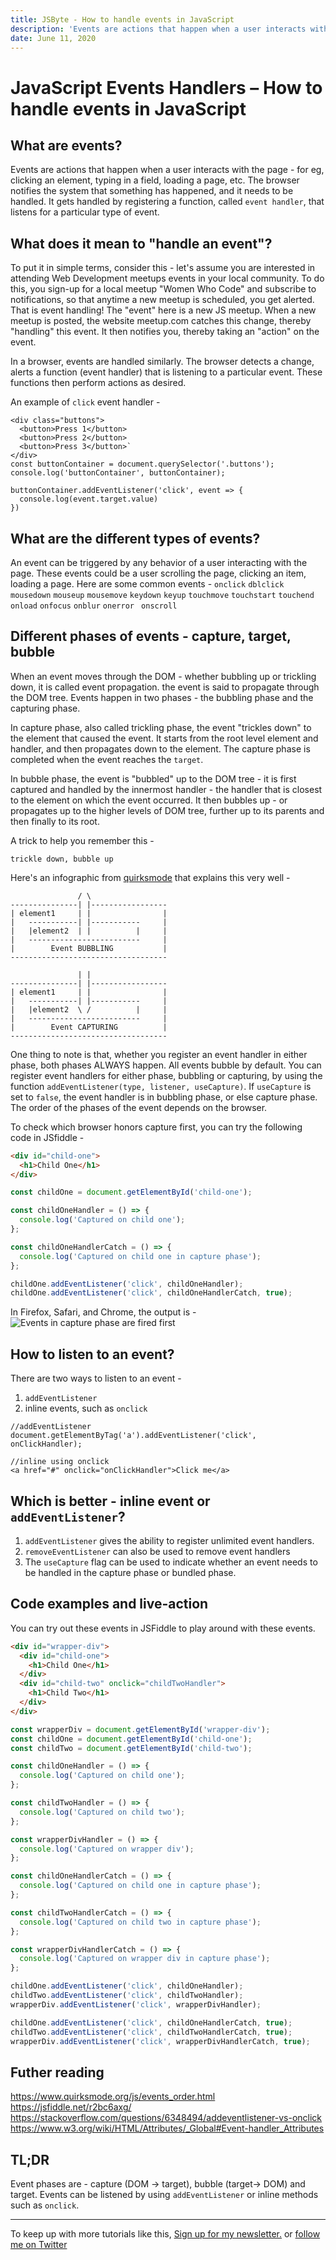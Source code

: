 ```yaml
---
title: JSByte - How to handle events in JavaScript
description: 'Events are actions that happen when a user interacts with the page. The browser notifies the system that something has happened, and it needs to be handled. It gets handled by registering a function, called `event handler`, that listens for a particular type of event.'
date: June 11, 2020
---
```


# JavaScript Events Handlers – How to handle events in JavaScript

## What are events?

Events are actions that happen when a user interacts with the page - for eg, clicking an element, typing in a field, loading a page, etc. The browser notifies the system that something has happened, and it needs to be handled. It gets handled by registering a function, called `event handler`, that listens for a particular type of event.

## What does it mean to "handle an event"?

To put it in simple terms, consider this - let's assume you are interested in attending Web Development meetups events in your local community. To do this, you sign-up for a local meetup "Women Who Code" and subscribe to notifications, so that anytime a new meetup is scheduled, you get alerted. That is event handling! The "event" here is a new JS meetup. When a new meetup is posted, the website meetup.com catches this change, thereby "handling" this event. It then notifies you, thereby taking an "action" on the event.

In a browser, events are handled similarly. The browser detects a change, alerts a function (event handler) that is listening to a particular event. These functions then perform actions as desired.

An example of `click` event handler -

```
<div class="buttons">
  <button>Press 1</button>
  <button>Press 2</button>
  <button>Press 3</button>`
</div>
const buttonContainer = document.querySelector('.buttons');
console.log('buttonContainer', buttonContainer);

buttonContainer.addEventListener('click', event => {
  console.log(event.target.value)
})

```

## What are the different types of events?

An event can be triggered by any behavior of a user interacting with the page. These events could be a user scrolling the page, clicking an item, loading a page. Here are some common events - `onclick` `dblclick` `mousedown` `mouseup` `mousemove` `keydown` `keyup` `touchmove` `touchstart` `touchend` `onload` `onfocus` `onblur` `onerror ` `onscroll`

## Different phases of events - capture, target, bubble

When an event moves through the DOM - whether bubbling up or trickling down, it is called event propagation. the event is said to propagate through the DOM tree. Events happen in two phases - the bubbling phase and the capturing phase.

In capture phase, also called trickling phase, the event "trickles down" to the element that caused the event. It starts from the root level element and handler, and then propagates down to the element. The capture phase is completed when the event reaches the `target`.

In bubble phase, the event is "bubbled" up to the DOM tree - it is first captured and handled by the innermost handler - the handler that is closest to the element on which the event occurred. It then bubbles up - or propagates up to the higher levels of DOM tree, further up to its parents and then finally to its root.

A trick to help you remember this -

```
trickle down, bubble up
```

Here's an infographic from [quirksmode](https://www.quirksmode.org/js/events_order.html) that explains this very well -

```
               / \
---------------| |-----------------
| element1     | |                |
|   -----------| |-----------     |
|   |element2  | |          |     |
|   -------------------------     |
|        Event BUBBLING           |
-----------------------------------

               | |
---------------| |-----------------
| element1     | |                |
|   -----------| |-----------     |
|   |element2  \ /          |     |
|   -------------------------     |
|        Event CAPTURING          |
-----------------------------------

```

One thing to note is that, whether you register an event handler in either phase, both phases ALWAYS happen. All events bubble by default. You can register event handlers for either phase, bubbling or capturing, by using the function `addEventListener(type, listener, useCapture)`. If `useCapture` is set to `false`, the event handler is in bubbling phase, or else capture phase. The order of the phases of the event depends on the browser.

To check which browser honors capture first, you can try the following code in JSfiddle -

```html
<div id="child-one">
  <h1>Child One</h1>
</div>
```

```javascript
const childOne = document.getElementById('child-one');

const childOneHandler = () => {
  console.log('Captured on child one');
};

const childOneHandlerCatch = () => {
  console.log('Captured on child one in capture phase');
};

childOne.addEventListener('click', childOneHandler);
childOne.addEventListener('click', childOneHandlerCatch, true);
```

In Firefox, Safari, and Chrome, the output is -
![Events in capture phase are fired first](./img/events_capture_order.png)

## How to listen to an event?

There are two ways to listen to an event -

1.  `addEventListener`
2.  inline events, such as `onclick`

```
//addEventListener
document.getElementByTag('a').addEventListener('click', onClickHandler);

//inline using onclick
<a href="#" onclick="onClickHandler">Click me</a>
```

## Which is better - inline event or `addEventListener`?

1. `addEventListener` gives the ability to register unlimited event handlers.
2. `removeEventListener` can also be used to remove event handlers
3. The `useCapture` flag can be used to indicate whether an event needs to be handled in the capture phase or bundled phase.

## Code examples and live-action

You can try out these events in JSFiddle to play around with these events.

```html
<div id="wrapper-div">
  <div id="child-one">
    <h1>Child One</h1>
  </div>
  <div id="child-two" onclick="childTwoHandler">
    <h1>Child Two</h1>
  </div>
</div>
```

```javascript
const wrapperDiv = document.getElementById('wrapper-div');
const childOne = document.getElementById('child-one');
const childTwo = document.getElementById('child-two');

const childOneHandler = () => {
  console.log('Captured on child one');
};

const childTwoHandler = () => {
  console.log('Captured on child two');
};

const wrapperDivHandler = () => {
  console.log('Captured on wrapper div');
};

const childOneHandlerCatch = () => {
  console.log('Captured on child one in capture phase');
};

const childTwoHandlerCatch = () => {
  console.log('Captured on child two in capture phase');
};

const wrapperDivHandlerCatch = () => {
  console.log('Captured on wrapper div in capture phase');
};

childOne.addEventListener('click', childOneHandler);
childTwo.addEventListener('click', childTwoHandler);
wrapperDiv.addEventListener('click', wrapperDivHandler);

childOne.addEventListener('click', childOneHandlerCatch, true);
childTwo.addEventListener('click', childTwoHandlerCatch, true);
wrapperDiv.addEventListener('click', wrapperDivHandlerCatch, true);
```

## Futher reading

https://www.quirksmode.org/js/events_order.html
https://jsfiddle.net/r2bc6axg/
https://stackoverflow.com/questions/6348494/addeventlistener-vs-onclick
https://www.w3.org/wiki/HTML/Attributes/_Global#Event-handler_Attributes

## TL;DR

Event phases are - capture (DOM -> target), bubble (target-> DOM) and target.
Events can be listened by using `addEventListener` or inline methods such as `onclick`.

---

To keep up with more tutorials like this, [Sign up for my newsletter.](https://tinyletter.com/shrutikapoor) or [follow me on Twitter](https://twitter.com/shrutikapoor08)
